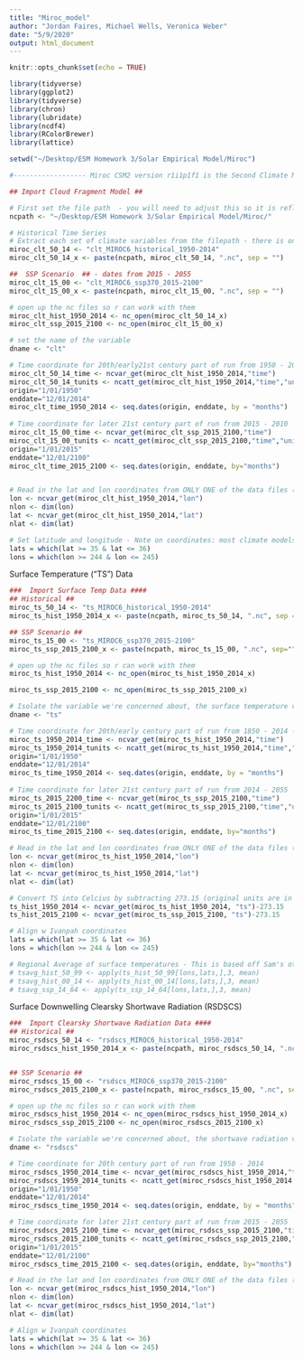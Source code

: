 ```yaml
---
title: "Miroc_model"
author: "Jordan Faires, Michael Wells, Veronica Weber"
date: "5/9/2020"
output: html_document
---
```


```r
knitr::opts_chunk$set(echo = TRUE)
```

```r
library(tidyverse)
library(ggplot2)
library(tidyverse)
library(chron)
library(lubridate)
library(ncdf4)
library(RColorBrewer)
library(lattice)

setwd("~/Desktop/ESM Homework 3/Solar Empirical Model/Miroc")
```

```r
#------------------ Miroc CSM2 version r1i1p1f1 is the Second Climate Model We're Going to Run ----------------------------#

## Import Cloud Fragment Model ##

# First set the file path  - you will need to adjust this so it is reflecting the filepath you are using on your own computer for this R project
ncpath <- "~/Desktop/ESM Homework 3/Solar Empirical Model/Miroc/"

# Historical Time Series
# Extract each set of climate variables from the filepath - there is only 1 time series here, from 1950-2014
miroc_clt_50_14 <- "clt_MIROC6_historical_1950-2014"
miroc_clt_50_14_x <- paste(ncpath, miroc_clt_50_14, ".nc", sep = "")

##  SSP Scenario  ## - dates from 2015 - 2055
miroc_clt_15_00 <- "clt_MIROC6_ssp370_2015-2100"
miroc_clt_15_00_x <- paste(ncpath, miroc_clt_15_00, ".nc", sep = "")

# open up the nc files so r can work with them
miroc_clt_hist_1950_2014 <- nc_open(miroc_clt_50_14_x)
miroc_clt_ssp_2015_2100 <- nc_open(miroc_clt_15_00_x)

# set the name of the variable
dname <- "clt"  

# Time coordinate for 20th/early21st century part of run from 1950 - 2015 
miroc_clt_50_14_time <- ncvar_get(miroc_clt_hist_1950_2014,"time")
miroc_clt_50_14_tunits <- ncatt_get(miroc_clt_hist_1950_2014,"time","units")
origin="1/01/1950"
enddate="12/01/2014"
miroc_clt_time_1950_2014 <- seq.dates(origin, enddate, by = "months") 
  
# Time coordinate for later 21st century part of run from 2015 - 2010 
miroc_clt_15_00_time <- ncvar_get(miroc_clt_ssp_2015_2100,"time")
miroc_clt_15_00_tunits <- ncatt_get(miroc_clt_ssp_2015_2100,"time","units")
origin="1/01/2015"
enddate="12/01/2100"
miroc_clt_time_2015_2100 <- seq.dates(origin, enddate, by="months")


# Read in the lat and lon coordinates from ONLY ONE of the data files (they're slices of output from the same climate model, and therefore use the same spatial grid). 
lon <- ncvar_get(miroc_clt_hist_1950_2014,"lon")
nlon <- dim(lon)
lat <- ncvar_get(miroc_clt_hist_1950_2014,"lat")
nlat <- dim(lat)

# Set latitude and longitude - Note on coordinates: most climate models use a 0-360 degree longitude convention (or degrees E, to be specific). Ivanpah's coordinates are: 35.5568° N, 115.4705° W  - I have subtracted it from 360: 360 - 115.4705 = 244.53 
lats = which(lat >= 35 & lat <= 36)
lons = which(lon >= 244 & lon <= 245)

```

Surface Temperature ("TS") Data
```r

###  Import Surface Temp Data ####
## Historical ##
miroc_ts_50_14 <- "ts_MIROC6_historical_1950-2014"
miroc_ts_hist_1950_2014_x <- paste(ncpath, miroc_ts_50_14, ".nc", sep = "")

## SSP Scenario ##
miroc_ts_15_00 <- "ts_MIROC6_ssp370_2015-2100" 
miroc_ts_ssp_2015_2100_x <- paste(ncpath, miroc_ts_15_00, ".nc", sep="")

# open up the nc files so r can work with them
miroc_ts_hist_1950_2014 <- nc_open(miroc_ts_hist_1950_2014_x)

miroc_ts_ssp_2015_2100 <- nc_open(miroc_ts_ssp_2015_2100_x)

# Isolate the variable we're concerned about, the surface temperature variable, "ts"
dname <- "ts"

# Time coordinate for 20th/early century part of run from 1850 - 2014 - focusing only on 1950 - 2014
miroc_ts_1950_2014_time <- ncvar_get(miroc_ts_hist_1950_2014,"time")
miroc_ts_1950_2014_tunits <- ncatt_get(miroc_ts_hist_1950_2014,"time","units")
origin="1/01/1950"
enddate="12/01/2014"
miroc_ts_time_1950_2014 <- seq.dates(origin, enddate, by = "months") 
  
# Time coordinate for later 21st century part of run from 2014 - 2055
miroc_ts_2015_2200_time <- ncvar_get(miroc_ts_ssp_2015_2100,"time")
miroc_ts_2015_2100_tunits <- ncatt_get(miroc_ts_ssp_2015_2100,"time","units")
origin="1/01/2015"
enddate="12/01/2100"
miroc_ts_time_2015_2100 <- seq.dates(origin, enddate, by="months")

# Read in the lat and lon coordinates from ONLY ONE of the data files (they're slices of output from the same climate model, and therefore use the same spatial grid). 
lon <- ncvar_get(miroc_ts_hist_1950_2014,"lon")
nlon <- dim(lon)
lat <- ncvar_get(miroc_ts_hist_1950_2014,"lat")
nlat <- dim(lat)

# Convert TS into Celcius by subtracting 273.15 (original units are in Kelvin)
ts_hist_1950_2014 <- ncvar_get(miroc_ts_hist_1950_2014, "ts")-273.15
ts_hist_2015_2100 <- ncvar_get(miroc_ts_ssp_2015_2100, "ts")-273.15

# Align w Ivanpah coordinates
lats = which(lat >= 35 & lat <= 36)
lons = which(lon >= 244 & lon <= 245)

# Regional Average of surface temperatures - This is based off Sam's other example but I can't get it to work
# tsavg_hist_50_99 <- apply(ts_hist_50_99[lons,lats,],3, mean)
# tsavg_hist_00_14 <- apply(ts_hist_00_14[lons,lats,],3, mean)
# tsavg_ssp_14_64 <- apply(ts_ssp_14_64[lons,lats,],3, mean)
```

Surface Downwelling Clearsky Shortwave Radiation (RSDSCS)
```r
###  Import Clearsky Shortwave Radiation Data ####
## Historical ##
miroc_rsdscs_50_14 <- "rsdscs_MIROC6_historical_1950-2014"
miroc_rsdscs_hist_1950_2014_x <- paste(ncpath, miroc_rsdscs_50_14, ".nc", sep = "")


## SSP Scenario ##
miroc_rsdscs_15_00 <- "rsdscs_MIROC6_ssp370_2015-2100" 
miroc_rsdscs_2015_2100_x <- paste(ncpath, miroc_rsdscs_15_00, ".nc", sep = "")

# open up the nc files so r can work with them
miroc_rsdscs_hist_1950_2014 <- nc_open(miroc_rsdscs_hist_1950_2014_x)
miroc_rsdscs_ssp_2015_2100 <- nc_open(miroc_rsdscs_2015_2100_x)

# Isolate the variable we're concerned about, the shortwave radiation variable - "rsdscs"
dname <- "rsdscs"

# Time coordinate for 20th century part of run from 1950 - 2014
miroc_rsdscs_1950_2014_time <- ncvar_get(miroc_rsdscs_hist_1950_2014,"time")
miroc_rsdscs_1959_2014_tunits <- ncatt_get(miroc_rsdscs_hist_1950_2014,"time","units")
origin="1/01/1950"
enddate="12/01/2014"
miroc_rsdscs_time_1950_2014 <- seq.dates(origin, enddate, by = "months") 

# Time coordinate for later 21st century part of run from 2015 - 2055
miroc_rsdscs_2015_2100_time <- ncvar_get(miroc_rsdscs_ssp_2015_2100,"time")
miroc_rsdscs_2015_2100_tunits <- ncatt_get(miroc_rsdscs_ssp_2015_2100,"time","units")
origin="1/01/2015"
enddate="12/01/2100"
miroc_rsdscs_time_2015_2100 <- seq.dates(origin, enddate, by="months")

# Read in the lat and lon coordinates from ONLY ONE of the data files (they're slices of output from the same climate model, and therefore use the same spatial grid). 
lon <- ncvar_get(miroc_rsdscs_hist_1950_2014,"lon")
nlon <- dim(lon)
lat <- ncvar_get(miroc_rsdscs_hist_1950_2014,"lat")
nlat <- dim(lat)

# Align w Ivanpah coordinates
lats = which(lat >= 35 & lat <= 36)
lons = which(lon >= 244 & lon <= 245)


```

